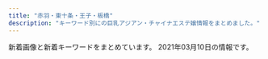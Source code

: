 ```yaml
---
title: "赤羽・東十条・王子・板橋"
description: "キーワード別にの巨乳アジアン・チャイナエステ嬢情報をまとめました。"
---
```


新着画像と新着キーワードをまとめています。
2021年03月10日の情報です。

<DmmAffiliateIns />
<KeywordTable
  shops={
    [
    {
        "img_links": [
            "http://oji.pink/images/mobile.jpg",
            "http://oji.pink/images/aki.jpg",
            "http://oji.pink/images/r4.jpg",
            "http://oji.pink/images/r1.jpg",
            "http://oji.pink/images/r2.jpg",
            "http://oji.pink/images/g0.jpg",
            "http://oji.pink/images/r3.jpg",
            "http://oji.pink/images/g5.jpg",
            "http://oji.pink/images/1.png",
            "http://oji.pink/images/top.jpg",
            "http://oji.pink/images/zi_link.png",
            "http://oji.pink/images/new1.jpg",
            "http://oji.pink/images/g2.jpg",
            "http://oji.pink/images/3.png",
            "http://oji.pink/images/zi_staff.png",
            "http://oji.pink/images/yuki.jpg",
            "http://oji.pink/images/g1.jpg",
            "http://oji.pink/images/g7.jpg"
        ],
        "url": "http://oji.pink/",
        "keywords": {
            "C": 15
        },
        "station": "JR\u738b\u5b50\u99c5\u5317\u53e3",
        "name": "\u7f8e\u5065"
    },
    {
        "keywords": {
            "C": 15,
            "87": 6,
            "D": 10,
            "85": 2,
            "E": 6,
            "86": 8
        },
        "station": "JR\u8d64\u7fbd\u99c5\u897f\u53e3",
        "url": "http://www.cocosia.work/",
        "img_links": [
            "http://www.cocosia.work/img/int2.jpg",
            "http://www.cocosia.work/img/bn_contact.jpg",
            "http://www.cocosia.work/staff/yuyu.jpg",
            "http://www.cocosia.work/staff/yuyu1.jpg",
            "http://www.cocosia.work/img/bn_howto_sp.jpg",
            "http://www.cocosia.work/img/bn_contact_sp.jpg",
            "http://www.cocosia.work/staff/hina1.jpg",
            "http://www.cocosia.work/img/int1.jpg",
            "http://www.cocosia.work/staff/riya.jpg",
            "http://www.cocosia.work/img/bn_howto.jpg",
            "http://www.cocosia.work/img/int3.jpg",
            "http://www.cocosia.work/img/concept.jpg",
            "http://www.cocosia.work/staff/mika1.jpg",
            "http://www.cocosia.work/staff/mika.jpg",
            "http://www.cocosia.work/img/concept_sp.jpg",
            "http://www.cocosia.work/img/int2_sp.jpg",
            "http://www.cocosia.work/img/int3_sp.jpg",
            "http://www.cocosia.work/img/header_info.png",
            "http://www.cocosia.work/staff/rea1.jpg",
            "http://www.cocosia.work/staff/mao.jpg",
            "http://www.cocosia.work/staff/rea.jpg",
            "http://www.cocosia.work/img/i_tel.png",
            "http://www.cocosia.work/img/int1_sp.jpg",
            "http://www.cocosia.work/staff/hina.jpg",
            "http://www.cocosia.work/staff/riya1.jpg",
            "http://www.cocosia.work/staff/mao1.jpg"
        ],
        "name": "Cocosia \uff5e\u30b3\u30b3\u30b7\u30a2\uff5e"
    },
    {
        "keywords": {
            "\u30bb\u30af\u30b7\u30fc": 6,
            "88": 3,
            "89": 3,
            "87": 3,
            "98": 1
        },
        "url": "http://esthe-japan.work/flower/",
        "img_links": [
            "http://esthe-japan.work/flower/upload/202004/1588153474.png"
        ],
        "name": "FLOWER",
        "station": "JR\u8d64\u7fbd\u99c5\u5357\u6539\u672d\u53e3(\u6771)"
    },
    {
        "url": "http://www.roserelaxation.info/",
        "keywords": {},
        "name": "Only one \uff5e\u30aa\u30f3\u30ea\u30fc\u30ef\u30f3\uff5e",
        "station": "JR\u8d64\u7fbd\u99c5\u5357\u53e3",
        "img_links": [
            "http://www.roserelaxation.info/upload/201712/1512155748.jpg",
            "http://www.roserelaxation.info/upload/201712/thumb_dis/1512155748.jpg",
            "http://www.roserelaxation.info/upload/202007/thumb/1594636246.jpg",
            "http://www.roserelaxation.info/upload/201801/thumb/1517150493.jpg",
            "http://www.roserelaxation.info/upload/201807/1531195952.jpg",
            "http://www.roserelaxation.info/upload/images/20171206_132823.jpg",
            "http://www.roserelaxation.info/upload/201801/thumb_dis/1517150493.jpg",
            "http://www.roserelaxation.info/upload/202008/1598846272.jpg",
            "http://www.roserelaxation.info/upload/202007/thumb_dis/1594636322.jpg",
            "http://www.roserelaxation.info/upload/201807/thumb/1531195952.jpg",
            "http://www.roserelaxation.info/upload/202007/thumb/1594636355.jpg",
            "http://www.roserelaxation.info/upload/202007/thumb_dis/1594636355.jpg",
            "http://www.roserelaxation.info/upload/201807/thumb_dis/1531195547.jpg",
            "http://www.roserelaxation.info/upload/201807/thumb_dis/1531195952.jpg",
            "http://www.roserelaxation.info/upload/202007/thumb_dis/1594636684.jpg",
            "http://www.roserelaxation.info/upload/201708/thumb_dis/1502280972.jpg",
            "http://www.roserelaxation.info/upload/201712/thumb/1512155748.jpg",
            "http://www.roserelaxation.info/upload/201801/1517150493.jpg",
            "http://www.roserelaxation.info/upload/201708/1502280972.jpg",
            "http://www.roserelaxation.info/upload/202007/thumb/1594636684.jpg",
            "http://www.roserelaxation.info/upload/images/20171206_133002.jpg",
            "http://www.roserelaxation.info/upload/201807/1531197286.jpg",
            "http://www.roserelaxation.info/upload/images/20171206_132919.jpg",
            "http://www.roserelaxation.info/upload/201807/thumb_dis/1531197286.jpg",
            "http://www.roserelaxation.info/upload/202007/1594636246.jpg",
            "http://www.roserelaxation.info/upload/images/20171206_132851.jpg",
            "http://www.roserelaxation.info/upload/images/20170706_091357.jpg",
            "http://www.roserelaxation.info/upload/images/20171214_032900.jpg",
            "http://www.roserelaxation.info/upload/images/20170525_102731.jpg",
            "http://www.roserelaxation.info/upload/201807/1531195547.jpg",
            "http://www.roserelaxation.info/upload/202007/1594636355.jpg",
            "http://www.roserelaxation.info/upload/201807/thumb/1531195547.jpg",
            "http://www.roserelaxation.info/upload/images/20170613_104732.jpg",
            "http://www.roserelaxation.info/upload/202007/thumb_dis/1594636246.jpg",
            "http://www.roserelaxation.info/upload/201808/thumb_dis/1535596152.jpg",
            "http://www.roserelaxation.info/upload/202007/1594636684.jpg",
            "http://www.roserelaxation.info/upload/201707/1499300573.jpg"
        ]
    },
    {
        "name": "GOOD TIME",
        "keywords": {
            "83": 2,
            "C": 2,
            "D": 6,
            "87": 6
        },
        "url": "http://www.goodtime.iesjp.com/",
        "img_links": [
            "http://www.goodtime.iesjp.com/images/m-top-right01.jpg",
            "http://www.goodtime.iesjp.com/files/004.jpg",
            "http://www.goodtime.iesjp.com/images/m-left.jpg",
            "http://www.goodtime.iesjp.com/photo_news/upimg/39901600bd6533312b_0.jpg",
            "http://www.goodtime.iesjp.com/images/call.png",
            "http://www.goodtime.iesjp.com/images/m-right.jpg",
            "http://www.goodtime.iesjp.com/images/m-top-right04.jpg",
            "http://www.goodtime.iesjp.com/images/m-head.jpg",
            "http://www.goodtime.iesjp.com/files/003.jpg",
            "http://www.goodtime.iesjp.com/images/m-yejiao.jpg",
            "http://www.goodtime.iesjp.com/files/005.jpg",
            "http://www.goodtime.iesjp.com/images/m-top03.jpg",
            "http://www.goodtime.iesjp.com/files/002.jpg",
            "http://www.goodtime.iesjp.com/photo_news/upimg/43415603819cc9fd0d_1.jpg",
            "http://www.goodtime.iesjp.com/photo_news/upimg/20911603de0e3ad912_0.jpg",
            "http://www.goodtime.iesjp.com/photo_news/upimg/529386029caabbb08f_0.jpg",
            "http://www.goodtime.iesjp.com/images/m-top-right03.jpg",
            "http://www.goodtime.iesjp.com/images/m-top02.jpg",
            "http://www.goodtime.iesjp.com/images/m-top-right02.jpg",
            "http://www.goodtime.iesjp.com/images/top-left01.jpg"
        ],
        "station": "\u8d64\u7fbd\u5ca9\u6df5\u99c52\u756a\u51fa\u53e3"
    },
    {
        "url": "http://www.crossu.xyz/",
        "name": "\u685c\u306e\u604b",
        "keywords": {
            "\u30bb\u30af\u30b7\u30fc": 5
        },
        "station": "JR\u738b\u5b50\u99c5\u5317\u53e3",
        "img_links": [
            "http://www.crossu.xyz/templets/default/picture/interior_t.jpg",
            "http://www.crossu.xyz/templets/default/picture/news.jpg",
            "http://www.crossu.xyz/templets/default/picture/rec1.png",
            "http://www.crossu.xyz/uploads/180621/1-1P621101232H4.jpg",
            "http://www.crossu.xyz/uploads/190924/1-1Z9241056212J.jpg",
            "http://www.crossu.xyz/templets/default/picture/head.jpg",
            "http://www.crossu.xyz/uploads/200528/1-20052Q52142229.jpg",
            "http://www.crossu.xyz/uploads/191129/1-19112914393CK.jpg",
            "http://www.crossu.xyz/templets/default/picture/staff_t.jpg",
            "http://www.crossu.xyz/uploads/180620/1-1P62010193X63.jpg",
            "http://www.crossu.xyz/uploads/181211/1-1Q2111433162D.jpg",
            "http://www.crossu.xyz/uploads/allimg/180620/1-1P6201013133b.jpg",
            "http://www.crossu.xyz/uploads/180620/1-1P62010154K00.png",
            "http://www.crossu.xyz/uploads/191119/1-19111915043V27.jpg"
        ]
    },
    {
        "url": "https://yumego.tyo.cm/",
        "keywords": {
            "88": 12,
            "D": 36,
            "86": 18,
            "85": 6
        },
        "img_links": [
            "https://yumego.tyo.cm/photos/sites/83/2020/12/2020120802122351.jpg",
            "https://yumego.tyo.cm/images/sp_tit_staff02.png",
            "https://yumego.tyo.cm/photos/sites/83/2020/12/2020120108205393.jpg",
            "https://yumego.tyo.cm/images/tit_therapist.png",
            "https://yumego.tyo.cm/photos/sites/83/2020/12/2020120108205582.jpg",
            "https://yumego.tyo.cm/images/tit_staff02.png",
            "https://yumego.tyo.cm/images/sp_tit_twitter.png",
            "https://yumego.tyo.cm/photos/sites/83/2021/02/2021020212253138.jpg",
            "https://yumego.tyo.cm/images/room2.jpg",
            "https://yumego.tyo.cm/photos/sites/83/2020/12/2020120610415351.jpg",
            "https://yumego.tyo.cm/images/img_tel.png",
            "https://yumego.tyo.cm/images/tit_new.png",
            "https://yumego.tyo.cm/photos/sites/83/2020/12/2020120610415227.jpg",
            "https://yumego.tyo.cm/photos/sites/83/2020/12/2020120802122165.jpg",
            "https://yumego.tyo.cm/images/room3.jpg",
            "https://yumego.tyo.cm/images/sp_tit_new.png",
            "https://yumego.tyo.cm/images/room1.jpg",
            "https://yumego.tyo.cm/photos/sites/83/2020/12/2020120610415197.jpg",
            "https://yumego.tyo.cm/photos/sites/83/2020/12/2020120610415359.jpg",
            "https://yumego.tyo.cm/images/tit_staff01.png",
            "https://yumego.tyo.cm/images/sp_tit_therapist.png",
            "https://yumego.tyo.cm/images/maining.jpg",
            "https://yumego.tyo.cm/images/sp_top.jpg",
            "https://yumego.tyo.cm/images/tit_twitter.png",
            "https://yumego.tyo.cm/images/sp_tit_staff01.png",
            "https://yumego.tyo.cm/photos/sites/83/2020/12/2020120108205259.jpg",
            "https://yumego.tyo.cm/images/top.jpg",
            "https://yumego.tyo.cm/images/room4.jpg"
        ],
        "station": "JR\u5341\u6761\u99c5\u5357\u53e3",
        "name": "\u5922\u3054"
    },
    {
        "keywords": {
            "C": 17,
            "E": 3,
            "84": 1,
            "85": 12,
            "87": 1,
            "86": 2,
            "D": 5,
            "88": 2
        },
        "station": "JR\u8d64\u7fbd\u99c5\u6771\u53e3",
        "url": "http://ka-en.work/",
        "name": "\u83ef\u8276",
        "img_links": [
            "http://ka-en.work/sp/img/add.jpg",
            "http://ka-en.work/img/st9.jpg",
            "http://ka-en.work/sp/img/botton.jpg",
            "http://ka-en.work/img/acc4.jpg",
            "http://ka-en.work/sp/img/st7.jpg",
            "http://ka-en.work/img/acc3.jpg",
            "http://ka-en.work/sp/img/cam.jpg",
            "http://ka-en.work/img/s9.jpg",
            "http://ka-en.work/img/st10.jpg",
            "http://ka-en.work/img/st8.jpg",
            "http://ka-en.work/sp/img/tel.jpg",
            "http://ka-en.work/img/botton2.jpg",
            "http://ka-en.work/sp/img/st9.jpg",
            "http://ka-en.work/img/s7.jpg",
            "http://ka-en.work/sp/img/p-9.jpg",
            "http://ka-en.work/sp/img/t-r.jpg",
            "http://ka-en.work/sp/img/st4.jpg",
            "http://ka-en.work/img/fla-3.jpg",
            "http://ka-en.work/img/s2.jpg",
            "http://ka-en.work/sp/img/time.jpg",
            "http://ka-en.work/sp/img/st10.jpg",
            "http://ka-en.work/img/acc1.jpg",
            "http://ka-en.work/img/s6.jpg",
            "http://ka-en.work/img/mo.png",
            "http://ka-en.work/img/fla-1.jpg",
            "http://ka-en.work/sp/img/acc3.jpg",
            "http://ka-en.work/img/foot.jpg",
            "http://ka-en.work/sp/img/acc5.jpg",
            "http://ka-en.work/sp/img/t-a.jpg",
            "http://ka-en.work/img/botton5.jpg",
            "http://ka-en.work/img/st7.jpg",
            "http://ka-en.work/img/head.jpg",
            "http://ka-en.work/sp/img/p-10.jpg",
            "http://ka-en.work/sp/img/pic.jpg",
            "http://ka-en.work/sp/img/t-t.jpg",
            "http://ka-en.work/img/botton4.jpg",
            "http://ka-en.work/sp/img/p-6.jpg",
            "http://ka-en.work/sp/img/pc.jpg",
            "http://ka-en.work/sp/img/t-s.jpg",
            "http://ka-en.work/sp/img/acc1.jpg",
            "http://ka-en.work/img/st2.jpg",
            "http://ka-en.work/sp/img/st2.jpg",
            "http://ka-en.work/img/botton3.jpg",
            "http://ka-en.work/img/botton.jpg",
            "http://ka-en.work/sp/img/st3.jpg",
            "http://ka-en.work/img/acc2.jpg",
            "http://ka-en.work/img/fla-2.jpg",
            "http://ka-en.work/img/acc5.jpg",
            "http://ka-en.work/sp/img/info.jpg",
            "http://ka-en.work/img/st3.jpg",
            "http://ka-en.work/sp/img/acc4.jpg",
            "http://ka-en.work/sp/img/st6.jpg",
            "http://ka-en.work/sp/img/st1.jpg",
            "http://ka-en.work/sp/img/kanban.jpg",
            "http://ka-en.work/img/st1.jpg",
            "http://ka-en.work/img/s10.jpg",
            "http://ka-en.work/img/kanban.jpg",
            "http://ka-en.work/img/s4.jpg",
            "http://ka-en.work/sp/img/st8.jpg",
            "http://ka-en.work/sp/img/acc2.jpg",
            "http://ka-en.work/img/st6.jpg",
            "http://ka-en.work/sp/img/t-o.jpg",
            "http://ka-en.work/sp/img/sys.jpg",
            "http://ka-en.work/sp/img/tit.jpg",
            "http://ka-en.work/img/botton6.jpg",
            "http://ka-en.work/img/st4.jpg",
            "http://ka-en.work/img/s3.jpg"
        ]
    },
    {
        "url": "http://tenpo5.iest.info/",
        "station": "JR\u738b\u5b50\u99c5\u5317\u53e3",
        "img_links": [],
        "name": "\u3084\u3059\u3089\u304e",
        "keywords": {}
    },
    {
        "keywords": {},
        "url": "http://flower.este88.com/",
        "station": "JR\u8d64\u7fbd\u99c5\u5357\u53e3",
        "img_links": [
            "http://flower.este88.com/images/kp01.jpg",
            "http://flower.este88.com/i/images/access1.jpg",
            "http://flower.este88.com/images/img1.jpg",
            "http://flower.este88.com/i/images/access2.jpg",
            "http://flower.este88.com/gals/riri1.jpg",
            "http://flower.este88.com/gals/moe1.jpg",
            "http://flower.este88.com/i/images/access5.jpg",
            "http://flower.este88.com/i/images/access7.jpg",
            "http://flower.este88.com/images/m05.jpg",
            "http://flower.este88.com/gals/haruka1.jpg",
            "http://flower.este88.com/gals/emi1.jpg",
            "http://flower.este88.com/images/m04.jpg",
            "http://flower.este88.com/i/images/access6.jpg",
            "http://flower.este88.com/images/dot.png",
            "http://flower.este88.com/gals/erika1.jpg",
            "http://flower.este88.com/images/m02.jpg",
            "http://flower.este88.com/gals/yuuna1.jpg",
            "http://flower.este88.com/images/m01.jpg",
            "http://flower.este88.com/i/images/access4.jpg",
            "http://flower.este88.com/images/m03.jpg",
            "http://flower.este88.com/i/images/access3.jpg"
        ],
        "name": "Flower"
    },
    {
        "img_links": [
            "http://www.l-yuri.work/images/2.png",
            "http://www.l-yuri.work/images/tel.jpg",
            "http://www.l-yuri.work/images/1.png",
            "http://www.l-yuri.work/img/aki1.jpg",
            "http://www.l-yuri.work/images/h_line.jpg",
            "http://www.l-yuri.work/images/tg.jpg",
            "http://www.l-yuri.work/img/emi1.jpg",
            "http://www.l-yuri.work/images/news.png",
            "http://www.l-yuri.work/img/yuki1.jpg",
            "http://www.l-yuri.work/images/s1.png",
            "http://www.l-yuri.work/images/mobile.jpg",
            "http://www.l-yuri.work/images/int1.png",
            "http://www.l-yuri.work/images/4.png",
            "http://www.l-yuri.work/staff/yuki.jpg",
            "http://www.l-yuri.work/images/staff_t.jpg",
            "http://www.l-yuri.work/staff/rina.jpg",
            "http://www.l-yuri.work/images/int2.png",
            "http://www.l-yuri.work/img/rina1.jpg",
            "http://www.l-yuri.work/staff/emi.jpg",
            "http://www.l-yuri.work/images/3.png",
            "http://www.l-yuri.work/staff/aki.jpg",
            "http://www.l-yuri.work/images/sys.png",
            "http://www.l-yuri.work/images/head.jpg",
            "http://www.l-yuri.work/images/interior_t.jpg"
        ],
        "station": "\u84ee\u6839\u99c5\u6771\u53e3",
        "url": "http://www.l-yuri.work/",
        "name": "\u767e\u5408",
        "keywords": {}
    },
    {
        "img_links": [
            "http://www.e-baby.work/staff/kumi1.jpg",
            "http://www.e-baby.work/staff/karen1.jpg",
            "http://www.e-baby.work/staff/rina1.jpg",
            "http://www.e-baby.work/staff/haru1.jpg",
            "http://www.e-baby.work/staff/maya1.jpg",
            "http://www.e-baby.work/img/all/loader.png",
            "http://www.e-baby.work/img/all/icon2.png",
            "http://www.e-baby.work/staff/yuka1.jpg",
            "http://www.e-baby.work/staff/kumic.jpg"
        ],
        "url": "http://www.e-baby.work/",
        "name": "\u30a2\u30a4\u30ea\u30b9",
        "station": "JR\u8d64\u7fbd\u99c5\u6771\u53e3",
        "keywords": {
            "85": 1,
            "87": 1,
            "C": 1,
            "E": 2,
            "89": 1,
            "84": 1,
            "D": 3,
            "86": 2
        }
    },
    {
        "station": "\u5c3e\u4e45\u99c5",
        "name": "\u5f69\u8679",
        "url": "http://e-yuri.work/",
        "keywords": {},
        "img_links": [
            "http://e-yuri.work/images/int2.jpg",
            "http://e-yuri.work/staff/karina.jpg",
            "http://e-yuri.work/images/staff_t.jpg",
            "http://e-yuri.work/images/s1.png",
            "http://e-yuri.work/images/2.jpg",
            "http://e-yuri.work/img/yuyu1.jpg",
            "http://e-yuri.work/images/3.jpg",
            "http://e-yuri.work/staff/yuyu.jpg",
            "http://e-yuri.work/images/tg.jpg",
            "http://e-yuri.work/images/news.jpg",
            "http://e-yuri.work/images/ac1.jpg",
            "http://e-yuri.work/images/rec2.jpg",
            "http://e-yuri.work/images/rec1.jpg",
            "http://e-yuri.work/images/head.jpg",
            "http://e-yuri.work/img/karina1.jpg",
            "http://e-yuri.work/images/sys.jpg",
            "http://e-yuri.work/img/ayumi1.jpg",
            "http://e-yuri.work/staff/ayumi.jpg",
            "http://e-yuri.work/images/interior_t.jpg",
            "http://e-yuri.work/images/int1.jpg",
            "http://e-yuri.work/images/1.jpg"
        ]
    },
    {
        "station": "JR\u8d64\u7fbd\u99c5\u5357\u53e3",
        "name": "Darling \uff5e\u30c0\u30fc\u30ea\u30f3\uff5e",
        "url": "http://www.darling.esjp.info/",
        "img_links": [
            "http://www.darling.esjp.info/img/nav-002.png",
            "http://www.darling.esjp.info/files/002.jpg",
            "http://www.darling.esjp.info/img/nav-006.png",
            "http://www.darling.esjp.info/files/003.jpg",
            "http://www.darling.esjp.info/img/nav-001.png",
            "http://www.darling.esjp.info/files/008.jpg",
            "http://www.darling.esjp.info/img/nav-003.png",
            "http://www.darling.esjp.info/img/nav-005.png",
            "http://www.darling.esjp.info/img/top01.png",
            "http://www.darling.esjp.info/img/stt.jpg",
            "http://www.darling.esjp.info/files/001.jpg",
            "http://www.darling.esjp.info/img/nav-004.png",
            "http://www.darling.esjp.info/img/stb.jpg",
            "http://www.darling.esjp.info/img/tel.png",
            "http://www.darling.esjp.info/files/007.jpg"
        ],
        "keywords": {
            "87": 4,
            "D": 5,
            "86": 1
        }
    },
    {
        "name": "\u5fc3\u697d",
        "keywords": {},
        "img_links": [
            "https://www.sinraku.work/img/rina1.jpg",
            "https://www.sinraku.work/images/int2.png",
            "https://www.sinraku.work/images/staff_t.jpg",
            "https://www.sinraku.work/images/interior_t.jpg",
            "https://www.sinraku.work/img/miho1.jpg",
            "https://www.sinraku.work/images/tg.png",
            "https://www.sinraku.work/images/sys.png",
            "https://www.sinraku.work/staff/kai.jpg",
            "https://www.sinraku.work/images/menu/staff.png",
            "https://www.sinraku.work/img/kai1.jpg",
            "https://www.sinraku.work/images/menu/interior.png",
            "https://www.sinraku.work/staff/koko.jpg",
            "https://www.sinraku.work/images/time.jpg",
            "https://www.sinraku.work/images/menu/top.png",
            "https://www.sinraku.work/images/tel.png",
            "https://www.sinraku.work/img/miho2.jpg",
            "https://www.sinraku.work/staff/miho.jpg",
            "https://www.sinraku.work/img/rina2.jpg",
            "https://www.sinraku.work/img/koko2.jpg",
            "https://www.sinraku.work/img/kai2.jpg",
            "https://www.sinraku.work/images/rec.jpg",
            "https://www.sinraku.work/images/int1.jpg",
            "https://www.sinraku.work/staff/rina.jpg",
            "https://www.sinraku.work/images/news.jpg",
            "https://www.sinraku.work/img/koko1.jpg"
        ],
        "url": "https://www.sinraku.work/",
        "station": "JR\u8d64\u7fbd\u99c5\u6771\u53e3"
    },
    {
        "keywords": {},
        "img_links": [
            "http://esthe-taiwanaroma.com/img/mask05.jpg",
            "http://esthe-taiwanaroma.com/img/head_img.png",
            "http://esthe-taiwanaroma.com/img/mami03.png",
            "http://esthe-taiwanaroma.com/img/tel_img.png",
            "http://esthe-taiwanaroma.com/img/emi001.jpg",
            "http://esthe-taiwanaroma.com/img/yuki.jpg",
            "http://esthe-taiwanaroma.com/img/miki.jpg",
            "http://esthe-taiwanaroma.com/img/topbg02.jpg",
            "http://esthe-taiwanaroma.com/img/corona-4.jpg",
            "http://esthe-taiwanaroma.com/img/pagetop.png",
            "http://esthe-taiwanaroma.com/img/sara2.jpg",
            "http://esthe-taiwanaroma.com/img/corona-3.jpg",
            "http://esthe-taiwanaroma.com/img/corona-2.jpg",
            "http://esthe-taiwanaroma.com/img/mami.jpg",
            "http://esthe-taiwanaroma.com/img/corona-5.jpg",
            "http://esthe-taiwanaroma.com/img/reina3.jpg",
            "http://esthe-taiwanaroma.com/img/photo_01.jpg",
            "http://esthe-taiwanaroma.com/img/ami.jpg",
            "http://esthe-taiwanaroma.com/img/hina.jpg",
            "http://esthe-taiwanaroma.com/img/mask02.jpg",
            "http://esthe-taiwanaroma.com/img/mask01.jpg",
            "http://esthe-taiwanaroma.com/img/sara002.jpg",
            "http://esthe-taiwanaroma.com/img/mask04.jpg",
            "http://esthe-taiwanaroma.com/img/mask03.jpg",
            "http://esthe-taiwanaroma.com/img/anna.png",
            "http://esthe-taiwanaroma.com/img/kaori2.jpg"
        ],
        "name": "\u53f0\u6e7e\u30a2\u30ed\u30de",
        "station": "JR\u8d64\u7fbd\u99c5\u5357\u53e3",
        "url": "http://esthe-taiwanaroma.com/"
    },
    {
        "img_links": [
            "http://lastpara.net/image/cast/cast_287_1_l.jpg",
            "http://lastpara.net/image/cast/cast_262_1_l.jpg",
            "http://lastpara.net/image/cast/cast_263_1_l.jpg",
            "http://lastpara.net/img/news-ttl.jpg",
            "http://lastpara.net/image/cast/cast_256_1_l.jpg",
            "http://lastpara.net/image/cast/cast_286_1_s.jpg",
            "http://lastpara.net/img/event/camp_top_02.jpg",
            "http://lastpara.net/img/recuit.png",
            "http://lastpara.net/image/cast/cast_255_1_l.jpg",
            "http://lastpara.net/image/cast/cast_287_1_s.jpg",
            "http://lastpara.net/image/cast/cast_259_1_s.jpg",
            "http://lastpara.net/image/cast/cast_286_1_l.jpg",
            "http://lastpara.net/image/cast/cast_261_1_l.jpg",
            "http://lastpara.net/image/cast/cast_256_1_s.jpg",
            "http://lastpara.net/image/cast/cast_265_1_l.jpg",
            "http://lastpara.net/image/cast/cast_259_1_l.jpg",
            "http://lastpara.net/image/cast/cast_263_1_s.jpg",
            "http://lastpara.net/image/cast/cast_265_1_s.jpg"
        ],
        "station": "JR\u8d64\u7fbd\u99c5\u5357\u53e3",
        "name": "Last Paradise \uff5e\u30e9\u30b9\u30c8\u30d1\u30e9\u30c0\u30a4\u30b9\uff5e",
        "keywords": {
            "85": 9,
            "86": 4,
            "90": 2,
            "84": 4
        },
        "url": "http://lastpara.net/"
    },
    {
        "station": "JR\u8d64\u7fbd\u99c5",
        "keywords": {},
        "name": "Kiss you",
        "img_links": [
            "http://kissyourelax.xyz/uploads/190712/1-1ZG2111A3147.jpg",
            "http://kissyourelax.xyz/uploads/200929/1-200929125F62K.jpg",
            "http://kissyourelax.xyz/img/botton.jpg",
            "http://kissyourelax.xyz/uploads/200812/1-200Q2125423452.jpg",
            "http://kissyourelax.xyz/img/s0.png",
            "http://kissyourelax.xyz/uploads/191213/1-19121315493M58.jpg",
            "http://kissyourelax.xyz/uploads/190920/1-1Z9200Z645220.jpg",
            "http://kissyourelax.xyz/uploads/191129/1-191129154603T5.jpg",
            "http://kissyourelax.xyz/uploads/190712/1-1ZG2111F3448.jpg",
            "http://kissyourelax.xyz/uploads/190422/1-1Z42214343N22.jpg",
            "http://kissyourelax.xyz/uploads/190426/1-1Z4261G229208.jpg",
            "http://kissyourelax.xyz/uploads/190422/1-1Z422143352a6.jpg",
            "http://kissyourelax.xyz/uploads/190625/1-1Z625204313L6.jpg",
            "http://kissyourelax.xyz/uploads/190426/1-1Z4261G221600.jpg",
            "http://kissyourelax.xyz/uploads/200812/1-200Q212540D24.jpg",
            "http://kissyourelax.xyz/uploads/190422/1-1Z422144244F3.jpg",
            "http://kissyourelax.xyz/uploads/190514/1-1Z5140R044351.jpg",
            "http://kissyourelax.xyz/uploads/190625/1-1Z625203Q3N2.jpg",
            "http://kissyourelax.xyz/uploads/190514/1-1Z5140R02A31.jpg",
            "http://kissyourelax.xyz/uploads/190426/1-1Z4261G1591I.jpg",
            "http://kissyourelax.xyz/uploads/190802/1-1ZP20P91YN.jpg",
            "http://kissyourelax.xyz/uploads/191213/1-1912131550052E.jpg",
            "http://kissyourelax.xyz/uploads/190802/1-1ZP20P930U4.jpg",
            "http://kissyourelax.xyz/uploads/200929/1-200929125H1111.jpg"
        ],
        "url": "http://kissyourelax.xyz/"
    },
    {
        "img_links": [
            "http://shanshan-esthe.com/img/st14.jpg",
            "http://shanshan-esthe.com/img/st16.jpg",
            "http://shanshan-esthe.com/img/sta14.jpg",
            "http://shanshan-esthe.com/img/no.png",
            "http://shanshan-esthe.com/img/sta0.jpg"
        ],
        "keywords": {
            "86": 2,
            "D": 2
        },
        "station": "JR\u6771\u5341\u6761\u99c5\u5317\u53e3",
        "name": "\u9999\u9999",
        "url": "http://shanshan-esthe.com/"
    },
    {
        "img_links": [
            "https://higashijujo-mensesthe.com/images/footer-r.png",
            "https://higashijujo-mensesthe.com/room/esthe1.jpg",
            "https://higashijujo-mensesthe.com/button/blog.png",
            "https://higashijujo-mensesthe.com/icon/line.png",
            "https://higashijujo-mensesthe.com/room/room-l3.jpg",
            "https://higashijujo-mensesthe.com/menu/gallery.png",
            "https://higashijujo-mensesthe.com/images/camp.jpg",
            "https://higashijujo-mensesthe.com/staff/kimi-s2.jpg",
            "https://higashijujo-mensesthe.com/images/flower.png",
            "https://higashijujo-mensesthe.com/room/room-l2.jpg",
            "https://higashijujo-mensesthe.com/staff/kimi-l1.jpg",
            "https://higashijujo-mensesthe.com/room/room-l1.jpg",
            "https://higashijujo-mensesthe.com/icon/twitter.png",
            "https://higashijujo-mensesthe.com/menu/info.png",
            "https://higashijujo-mensesthe.com/staff/kimi-s1.jpg",
            "https://higashijujo-mensesthe.com/images/footer-l.png",
            "https://higashijujo-mensesthe.com/room/esthe2.jpg",
            "https://higashijujo-mensesthe.com/staff/runa-s1.jpg",
            "https://higashijujo-mensesthe.com/images/qrcode.png",
            "https://higashijujo-mensesthe.com/staff/satomi-l1.jpg",
            "https://higashijujo-mensesthe.com/2019/10/21/rika-s1.jpg",
            "https://higashijujo-mensesthe.com/images/main1.jpg",
            "https://higashijujo-mensesthe.com/images/clear.png",
            "https://higashijujo-mensesthe.com/images/header3.png",
            "https://higashijujo-mensesthe.com/menu/friend.png",
            "https://higashijujo-mensesthe.com/room/esthe3.jpg",
            "https://higashijujo-mensesthe.com/2019/08/10/kimi-s1.jpg",
            "https://higashijujo-mensesthe.com/button/staff.png",
            "https://higashijujo-mensesthe.com/menu/home.png",
            "https://higashijujo-mensesthe.com/icon/yelp.png",
            "https://higashijujo-mensesthe.com/staff/lime-s1.jpg",
            "https://higashijujo-mensesthe.com/button/home.png",
            "https://higashijujo-mensesthe.com/icon/facebook.png",
            "https://higashijujo-mensesthe.com/staff/satomi-s1.jpg",
            "https://higashijujo-mensesthe.com/staff/lime-l1.jpg",
            "https://higashijujo-mensesthe.com/staff/kimi-l2.jpg",
            "https://higashijujo-mensesthe.com/2019/08/22/runa-s1.jpg",
            "https://higashijujo-mensesthe.com/2020/02/29/lime-s1.jpg",
            "https://higashijujo-mensesthe.com/room/room-l4.jpg",
            "https://higashijujo-mensesthe.com/staff/rika-l1.jpg",
            "https://higashijujo-mensesthe.com/images/main-sp.jpg",
            "https://higashijujo-mensesthe.com/menu/blog.png",
            "https://higashijujo-mensesthe.com/staff/rika-s1.jpg",
            "https://higashijujo-mensesthe.com/staff/runa-l1.jpg",
            "https://higashijujo-mensesthe.com/2019/08/23/satomi-s1.jpg"
        ],
        "keywords": {},
        "name": "Love Sea",
        "url": "https://higashijujo-mensesthe.com/",
        "station": "JR\u6771\u5341\u6761\u99c5\u5317\u53e3"
    },
    {
        "url": "http://angel-aroma.net/",
        "img_links": [
            "http://angel-aroma.net/img/qr.jpg",
            "http://angel-aroma.net/img/sta6.jpg",
            "http://angel-aroma.net/img/m6.jpg",
            "http://angel-aroma.net/img/m30.jpg",
            "http://angel-aroma.net/img/sta5.jpg",
            "http://angel-aroma.net/img/sta3.jpg",
            "http://angel-aroma.net/img/m3.jpg",
            "http://angel-aroma.net/img/stafft.jpg",
            "http://angel-aroma.net/img/top.jpg",
            "http://angel-aroma.net/img/m5.jpg",
            "http://angel-aroma.net/img/no.png",
            "http://angel-aroma.net/img/m20.jpg",
            "http://angel-aroma.net/img/sta2.jpg",
            "http://angel-aroma.net/img/m2.jpg",
            "http://angel-aroma.net/img/m10.jpg",
            "http://angel-aroma.net/img/sta1.jpg",
            "http://angel-aroma.net/img/m1.jpg",
            "http://angel-aroma.net/img/m4.jpg"
        ],
        "keywords": {
            "86": 4,
            "87": 2,
            "84": 2,
            "82": 2
        },
        "name": "\u30c0\u30fc\u30ea\u30f3",
        "station": "JR\u8d64\u7fbd\u99c5\u6771\u53e3"
    }
]
}
/>
<DmmAffiliateScript />
